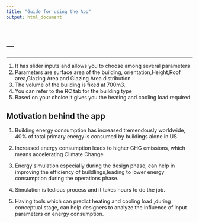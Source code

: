 ```yaml
---
title: "Guide for using the App"
output: html_document

---
```



---
---
---


1. It has slider inputs and allows you to choose among several parameters
2. Parameters are surface area of the building, orientation,Height,Roof area,Glazing Area and Glazing Area distribution
3. The volume of the building is fixed at 700m3.
4. You can refer to the RC tab for the building type
5. Based on your choice it gives you the heating and cooling load required.



## Motivation behind the app



1. Building energy consumption has increased tremendously worldwide, 40% of total primary energy is consumed by buildings alone in US

2. Increased energy consumption leads to higher GHG emissions, which means accelerating Climate Change

3. Energy simulation especially during the design phase, can help in improving the efficiency of
buildlings,leading to lower energy consumption during the operations phase.

4. Simulation is tedious process and it takes hours to do the job.

5. Having tools which can predict heating and cooling load ,during conceptual stage, can help  designers to analyze the influence of input parameters on energy consumption.
